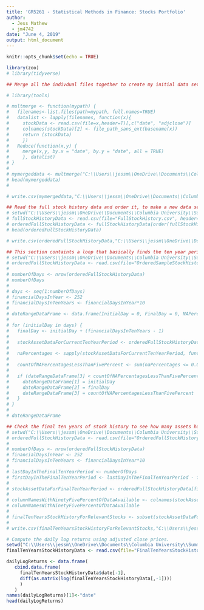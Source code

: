 ```yaml
---
title: 'GR5261 - Statistical Methods in Finance: Stocks Portfolio'
author: 
  - Jess Mathew
  - jm4742
date: "June 4, 2019"
output: html_document
---
```


```r
knitr::opts_chunk$set(echo = TRUE)
```

```r
library(zoo)
# library(tidyverse)

## Merge all the indivdual files together to create my initial data set. 

# library(tools)

# multmerge <- function(mypath) {
#   filenames<-list.files(path=mypath, full.names=TRUE)
#   datalist <- lapply(filenames, function(x){
#     stockData <- read.csv(file=x,header=T)[,c("date", "adjclose")]
#     colnames(stockData)[2] <- file_path_sans_ext(basename(x))
#     return (stockData)
#     })
#   Reduce(function(x,y) {
#     merge(x,y, by.x = "date", by.y = "date", all = TRUE)
#     }, datalist)
# }
# 
# mymergeddata <- multmerge("C:\\Users\\jessm\\OneDrive\\Documents\\Columbia University\\Summer 2019\\GR5261 - Statistical Methods in Finance\\Take Home Project\\AMEX NYSE NASDAQ Stock Histories\\fh_20190420\\full_history")
# head(mymergeddata)
#

# write.csv(mymergeddata,"C:\\Users\\jessm\\OneDrive\\Documents\\Columbia University\\Summer 2019\\GR5261 - Statistical Methods in Finance\\Take Home Project\\AMEX NYSE NASDAQ Stock Histories\\FullStockHistory.csv", row.names = FALSE)

## Read the full stock history data and order it, to make a new data set that I can run my analysis on.
# setwd("C:\\Users\\jessm\\OneDrive\\Documents\\Columbia University\\Summer 2019\\GR5261 - Statistical Methods in Finance\\Take Home Project\\AMEX NYSE NASDAQ Stock Histories")
# fullStockHistoryData <- read.csv(file="FullStockHistory.csv", header=TRUE, sep=",")
# orderedFullStockHistoryData <- fullStockHistoryData[order(fullStockHistoryData$date),]
# head(orderedFullStockHistoryData)

# write.csv(orderedFullStockHistoryData,"C:\\Users\\jessm\\OneDrive\\Documents\\Columbia University\\Summer 2019\\GR5261 - Statistical Methods in Finance\\Take Home Project\\AMEX NYSE NASDAQ Stock Histories\\OrderedFullStockHistory.csv", row.names = FALSE)

## This section containts a loop that basically finds the ten year period that has the most assets with 5% or less of the data being missing.
# setwd("C:\\Users\\jessm\\OneDrive\\Documents\\Columbia University\\Summer 2019\\GR5261 - Statistical Methods in Finance\\Take Home Project\\AMEX NYSE NASDAQ Stock Histories")
# orderedFullStockHistoryData <- read.csv(file="OrderedSampleStockHistory.csv", header=TRUE, sep=",")
# 
# numberOfDays <- nrow(orderedFullStockHistoryData)
# numberOfDays
# 
# days <- seq(1:numberOfDays)
# financialDaysInYear <- 252
# financialDaysInTenYears <- financialDaysInYear*10
# 
# dateRangeDataFrame <- data.frame(InitialDay = 0, FinalDay = 0, NAPercentagesLessThanFivePercentCount = 0)
# 
# for (initialDay in days) {
#   finalDay <- initialDay + (financialDaysInTenYears - 1)
#   
#   stockAssetDataForCurrentTenYearPeriod <- orderedFullStockHistoryData[initialDay:finalDay, ]
#   
#   naPercentages <- sapply(stockAssetDataForCurrentTenYearPeriod, function(y) sum(length(which(is.na(y))))/financialDaysInTenYears)
#   
#   countOfNAPercentagesLessThanFivePercent <- sum(naPercentages <= 0.05)
#   
#   if (dateRangeDataFrame[3] < countOfNAPercentagesLessThanFivePercent) {
#     dateRangeDataFrame[1] = initialDay
#     dateRangeDataFrame[2] = finalDay
#     dateRangeDataFrame[3] = countOfNAPercentagesLessThanFivePercent
#   }
# }
# 
# dateRangeDataFrame

## Check the final ten years of stock history to see how many assets have 5% or less of their data missing. We then write the file so that we can just read from it later, instead of recomputing to find the algorithm. 
# setwd("C:\\Users\\jessm\\OneDrive\\Documents\\Columbia University\\Summer 2019\\GR5261 - Statistical Methods in Finance\\Take Home Project\\AMEX NYSE NASDAQ Stock Histories")
# orderedFullStockHistoryData <- read.csv(file="OrderedFullStockHistory.csv", header=TRUE, sep=",")
# 
# numberOfDays <- nrow(orderedFullStockHistoryData)
# financialDaysInYear <- 252
# financialDaysInTenYears <- financialDaysInYear*10
# 
# lastDayInTheFinalTenYearPeriod <- numberOfDays
# firstDayInTheFinalTenYearPeriod <- lastDayInTheFinalTenYearPeriod - financialDaysInTenYears
# 
# stockAssetDataForFinalTenYearPeriod <- orderedFullStockHistoryData[firstDayInTheFinalTenYearPeriod:lastDayInTheFinalTenYearPeriod, ]
# 
# columnNamesWithNinetyFivePercentOfDataAvailable <- colnames(stockAssetDataForFinalTenYearPeriod)[as.data.frame(colSums(is.na(stockAssetDataForFinalTenYearPeriod))/financialDaysInTenYears) <= 0.05]
# columnNamesWithNinetyFivePercentOfDataAvailable
# 
# finalTenYearsStockHistoryForRelevantStocks <- subset(stockAssetDataForFinalTenYearPeriod, select=columnNamesWithNinetyFivePercentOfDataAvailable)
# 
# write.csv(finalTenYearsStockHistoryForRelevantStocks,"C:\\Users\\jessm\\OneDrive\\Documents\\Columbia University\\Summer 2019\\GR5261 - Statistical Methods in Finance\\Take Home Project\\AMEX NYSE NASDAQ Stock Histories\\FinalTenYearsStockHistoryForRelevantStocks.csv", row.names = FALSE)

# Compute the daily log returns using adjusted close prices. 
setwd("C:\\Users\\jessm\\OneDrive\\Documents\\Columbia University\\Summer 2019\\GR5261 - Statistical Methods in Finance\\Take Home Project\\AMEX NYSE NASDAQ Stock Histories")
finalTenYearsStockHistoryData <- read.csv(file="FinalTenYearsStockHistoryForRelevantStocks.csv", header=TRUE, sep=",", colClasses=c("Date",rep("numeric",4019)))

dailyLogReturns <- data.frame(
   cbind.data.frame(
     finalTenYearsStockHistoryData$date[-1],
     diff(as.matrix(log(finalTenYearsStockHistoryData[,-1])))
     )
   )
names(dailyLogReturns)[1]<-"date"
head(dailyLogReturns)
```

